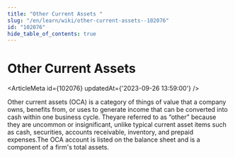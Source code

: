 ```yaml
---
title: "Other Current Assets "
slug: "/en/learn/wiki/other-current-assets--102076"
id: "102076"
hide_table_of_contents: true
---
```



# Other Current Assets 

<ArticleMeta id={102076} updatedAt={'2023-09-26 13:59:00'} />
<div className='border-solid border-b border-t-0 my-4 border-[var(--ifm-color-gray-300)]' />

Other current assets (OCA) is a category of things of value that a company owns, benefits from, or uses to generate income that can be converted into cash within one business cycle. Theyare referred to as “other” because they are uncommon or insignificant, unlike typical current asset items such as cash, securities, accounts receivable, inventory, and prepaid expenses.The OCA account is listed on the balance sheet and is a component of a firm's total assets.
